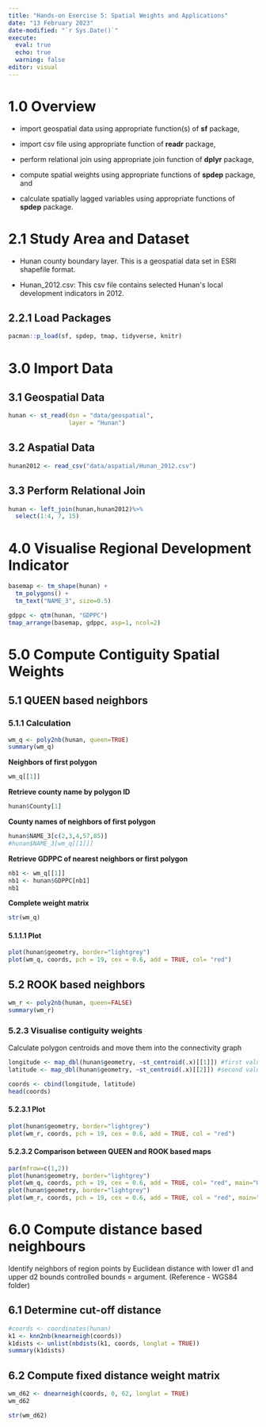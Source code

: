 ```yaml
---
title: "Hands-on Exercise 5: Spatial Weights and Applications"
date: "13 February 2023"
date-modified: "`r Sys.Date()`"
execute: 
  eval: true
  echo: true
  warning: false
editor: visual
---
```


# 1.0 Overview

-   import geospatial data using appropriate function(s) of **sf** package,

-   import csv file using appropriate function of **readr** package,

-   perform relational join using appropriate join function of **dplyr** package,

-   compute spatial weights using appropriate functions of **spdep** package, and

-   calculate spatially lagged variables using appropriate functions of **spdep** package.

# 2.1 Study Area and Dataset

-   Hunan county boundary layer. This is a geospatial data set in ESRI shapefile format.

-   Hunan_2012.csv: This csv file contains selected Hunan\'s local development indicators in 2012.

## 2.2.1 Load Packages

```r
pacman::p_load(sf, spdep, tmap, tidyverse, knitr)
```

# 3.0 Import Data

## 3.1 Geospatial Data

```r
hunan <- st_read(dsn = "data/geospatial", 
                 layer = "Hunan")
```

## 3.2 Aspatial Data

```r
hunan2012 <- read_csv("data/aspatial/Hunan_2012.csv")
```

## 3.3 Perform Relational Join

```r
hunan <- left_join(hunan,hunan2012)%>%
  select(1:4, 7, 15)
```

# 4.0 Visualise Regional Development Indicator

```r
basemap <- tm_shape(hunan) +
  tm_polygons() +
  tm_text("NAME_3", size=0.5)

gdppc <- qtm(hunan, "GDPPC")
tmap_arrange(basemap, gdppc, asp=1, ncol=2)
```

# 5.0 Compute Contiguity Spatial Weights

## 5.1 QUEEN based neighbors

### 5.1.1 Calculation

```r
wm_q <- poly2nb(hunan, queen=TRUE)
summary(wm_q)
```

**Neighbors of first polygon**

```r
wm_q[[1]]
```

**Retrieve county name by polygon ID**

```r
hunan$County[1]
```

**County names of neighbors of first polygon**

```r
hunan$NAME_3[c(2,3,4,57,85)]
#hunan$NAME_3[wm_q[[1]]]
```

**Retrieve GDPPC of nearest neighbors or first polygon**

```r
nb1 <- wm_q[[1]]
nb1 <- hunan$GDPPC[nb1]
nb1
```

**Complete weight matrix**

```r
str(wm_q)
```

#### 5.1.1.1 Plot

```r
plot(hunan$geometry, border="lightgrey")
plot(wm_q, coords, pch = 19, cex = 0.6, add = TRUE, col= "red")
```

## 5.2 ROOK based neighbors

```r
wm_r <- poly2nb(hunan, queen=FALSE)
summary(wm_r)
```

### 5.2.3 Visualise contiguity weights

Calculate polygon centroids and move them into the connectivity graph

```r

longitude <- map_dbl(hunan$geometry, ~st_centroid(.x)[[1]]) #first value per centroid
latitude <- map_dbl(hunan$geometry, ~st_centroid(.x)[[2]]) #second value per centroid

coords <- cbind(longitude, latitude)
head(coords)
```

#### 5.2.3.1 Plot

```r
plot(hunan$geometry, border="lightgrey")
plot(wm_r, coords, pch = 19, cex = 0.6, add = TRUE, col = "red")
```

#### 5.2.3.2 Comparison between QUEEN and ROOK based maps

```r
par(mfrow=c(1,2))
plot(hunan$geometry, border="lightgrey")
plot(wm_q, coords, pch = 19, cex = 0.6, add = TRUE, col= "red", main="Queen Contiguity")
plot(hunan$geometry, border="lightgrey")
plot(wm_r, coords, pch = 19, cex = 0.6, add = TRUE, col = "red", main="Rook Contiguity")
```

# 6.0 Compute distance based neighbours

Identify neighbors of region points by Euclidean distance with lower d1 and upper d2 bounds controlled bounds = argument. (Reference - WGS84 folder)

## 6.1 Determine cut-off distance

```r
#coords <- coordinates(hunan)
k1 <- knn2nb(knearneigh(coords))
k1dists <- unlist(nbdists(k1, coords, longlat = TRUE))
summary(k1dists)
```

## 6.2 Compute fixed distance weight matrix

```r
wm_d62 <- dnearneigh(coords, 0, 62, longlat = TRUE)
wm_d62
```

```r
str(wm_d62)
```
